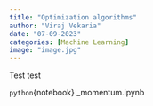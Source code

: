 ```yaml
---
title: "Optimization algorithms"
author: "Viraj Vekaria"
date: "07-09-2023"
categories: [Machine Learning]
image: "image.jpg"
---
```


Test test

```python
```{notebook} \code\sgd_momentum.ipynb
